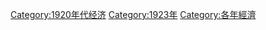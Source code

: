 [[Category:1920年代经济|Category:1920年代经济]]
[[Category:1923年|Category:1923年]]
[[Category:各年經濟|Category:各年經濟]]